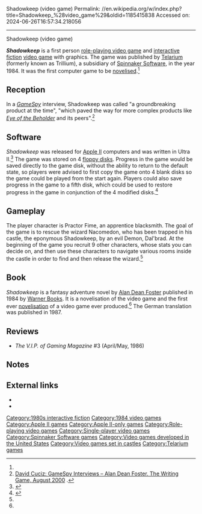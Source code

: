 Shadowkeep (video game)
Permalink: //en.wikipedia.org/w/index.php?title=Shadowkeep_%28video_game%29&oldid=1185415838
Accessed on: 2024-06-26T16:57:34.218056



------
Shadowkeep (video game)
{{for|the 2019 video game|Destiny 2: Shadowkeep}}
{{Expand German|Shadowkeep (Computerspiel)|date=October 2011}}
{{Infobox video game
 |title       = Shadowkeep
 |image       = Shadowkeep Apple II Box Art.jpg
 |developer   = [[Telarium]]
 |publisher   = [[Spinnaker Software]]
 |director    = 
 |designer    = 
 |composer    = 
 |engine      = 
 |released    = 1984
 |genre       = [[Role-playing game|Role-playing]], [[interactive fiction]]
 |modes       = [[Single-player video game|Single-player]]
 |platforms   = [[Apple II]]
 }}

'''''Shadowkeep''''' is a first person [[role-playing video game]] and [[interactive fiction]] [[video game]] with graphics. The game was published by [[Telarium]] (formerly known as Trillium), a subsidiary of [[Spinnaker Software]], in the year 1984. It was the first computer game to be [[Novelization|novelised]].<ref name=":0" />

== Reception == 
In a ''[[GameSpy]]'' interview, Shadowkeep was called "a groundbreaking product at the time", "which paved the way for more complex products like ''[[Eye of the Beholder (video game)|Eye of the Beholder]]'' and its peers".<ref name=":0">[http://archive.gamespy.com/legacy/interviews/afoster_a.shtm David Cuciz: GameSpy Interviews – Alan Dean Foster. The Writing Game, August 2000] {{webarchive|url=https://web.archive.org/web/20080103042257/http://archive.gamespy.com/legacy/interviews/afoster_a.shtm |date=2008-01-03 }}.</ref>

== Software ==
''Shadowkeep'' was released for [[Apple II series|Apple II]] computers and was written in Ultra II.<ref name=":1">{{Cite web|title=Shadowkeep for Apple II (1984)|url=https://www.mobygames.com/game/shadowkeep|website=MobyGames|access-date=2020-05-01}}</ref> The game was stored on 4 [[floppy disk]]s. Progress in the game would be saved directly to the game disk, without the ability to return to the default state, so players were advised to first copy the game onto 4 blank disks so the game could be played from the start again. Players could also save progress in the game to a fifth disk, which could be used to restore progress in the game in conjunction of the 4 modified disks.<ref>{{Cite web|title=Computer Game Museum Display Case - Shadowkeep|url=https://mocagh.org/loadpage.php?getgame=shadowkeep|website=mocagh.org|access-date=2020-05-01}}</ref>

== Gameplay ==
The player character is Practor Fime, an apprentice blacksmith. The goal of the game is to rescue the wizard Nacomedon, who has been trapped in his castle, the eponymous Shadowkeep, by an evil Demon, Dal'brad. At the beginning of the game you recruit 9 other characters, whose stats you can decide on, and then use these characters to navigate various rooms inside the castle in order to find and then release the wizard.<ref name=":1" />

== Book ==
''Shadowkeep'' is a fantasy adventure novel by [[Alan Dean Foster]] published in 1984 by [[Grand Central Publishing|Warner Books]]. It is a novelisation of the video game and the first ever [[Novelization|novelisation]] of a video game ever produced.<ref name=":0" /> The German translation was published in 1987.

==Reviews==
*''The V.I.P. of Gaming Magazine'' #3 (April/May, 1986)

== Notes ==
{{reflist}}

== External links == 
*{{moby game|id=/shadowkeep|name=''Shadowkeep''}}
*{{OL work|id=102574W|cname=''Shadowkeep'' (novel)}}

{{Telarium}}

[[Category:1980s interactive fiction]]
[[Category:1984 video games]]
[[Category:Apple II games]]
[[Category:Apple II-only games]]
[[Category:Role-playing video games]]
[[Category:Single-player video games]]
[[Category:Spinnaker Software games]]
[[Category:Video games developed in the United States]]
[[Category:Video games set in castles]]
[[Category:Telarium games]]